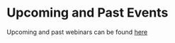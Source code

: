 # Upcoming and Past Events

Upcoming and past webinars can be found [here](https://labordynamicsinstitute.github.io/crress/#projects)


